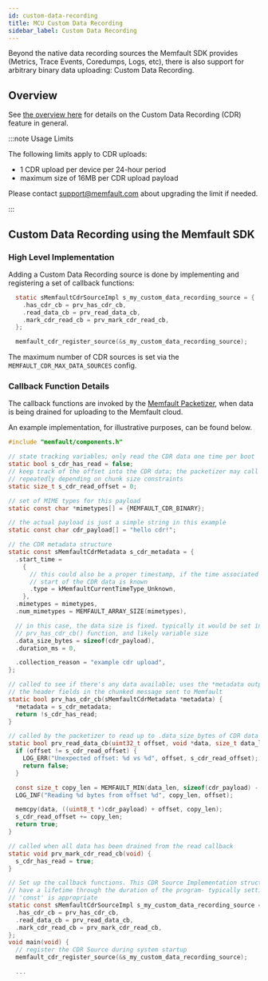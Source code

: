```yaml
---
id: custom-data-recording
title: MCU Custom Data Recording
sidebar_label: Custom Data Recording
---
```



Beyond the native data recording sources the Memfault SDK provides (Metrics,
Trace Events, Coredumps, Logs, etc), there is also support for arbitrary binary
data uploading: Custom Data Recording.

<IntegrationCompletePrerequisite />

## Overview

See
[the overview here](/docs/platform/inspecting-a-device/#custom-data-recordings)
for details on the Custom Data Recording (CDR) feature in general.

:::note Usage Limits

The following limits apply to CDR uploads:

- 1 CDR upload per device per 24-hour period
- maximum size of 16MB per CDR upload payload

Please contact support@memfault.com about upgrading the limit if needed.

:::

## Custom Data Recording using the Memfault SDK

### High Level Implementation

Adding a Custom Data Recording source is done by implementing and registering a
set of callback functions:

```c
  static sMemfaultCdrSourceImpl s_my_custom_data_recording_source = {
    .has_cdr_cb = prv_has_cdr_cb,
    .read_data_cb = prv_read_data_cb,
    .mark_cdr_read_cb = prv_mark_cdr_read_cb,
  };

  memfault_cdr_register_source(&s_my_custom_data_recording_source);
```

The maximum number of CDR sources is set via the `MEMFAULT_CDR_MAX_DATA_SOURCES`
config.

### Callback Function Details

The callback functions are invoked by the
[Memfault Packetizer](data-from-firmware-to-the-cloud.mdx), when data is being
drained for uploading to the Memfault cloud.

An example implementation, for illustrative purposes, can be found below.

```c
#include "memfault/components.h"

// state tracking variables; only read the CDR data one time per boot
static bool s_cdr_has_read = false;
// keep track of the offset into the CDR data; the packetizer may call
// repeatedly depending on chunk size constraints
static size_t s_cdr_read_offset = 0;

// set of MIME types for this payload
static const char *mimetypes[] = {MEMFAULT_CDR_BINARY};

// the actual payload is just a simple string in this example
static const char cdr_payload[] = "hello cdr!";

// the CDR metadata structure
static const sMemfaultCdrMetadata s_cdr_metadata = {
  .start_time =
    {
      // this could also be a proper timestamp, if the time associated with the
      // start of the CDR data is known
      .type = kMemfaultCurrentTimeType_Unknown,
    },
  .mimetypes = mimetypes,
  .num_mimetypes = MEMFAULT_ARRAY_SIZE(mimetypes),

  // in this case, the data size is fixed. typically it would be set in the
  // prv_has_cdr_cb() function, and likely variable size
  .data_size_bytes = sizeof(cdr_payload),
  .duration_ms = 0,

  .collection_reason = "example cdr upload",
};

// called to see if there's any data available; uses the *metadata output to set
// the header fields in the chunked message sent to Memfault
static bool prv_has_cdr_cb(sMemfaultCdrMetadata *metadata) {
  *metadata = s_cdr_metadata;
  return !s_cdr_has_read;
}

// called by the packetizer to read up to .data_size_bytes of CDR data
static bool prv_read_data_cb(uint32_t offset, void *data, size_t data_len) {
  if (offset != s_cdr_read_offset) {
    LOG_ERR("Unexpected offset: %d vs %d", offset, s_cdr_read_offset);
    return false;
  }

  const size_t copy_len = MEMFAULT_MIN(data_len, sizeof(cdr_payload) - offset);
  LOG_INF("Reading %d bytes from offset %d", copy_len, offset);

  memcpy(data, ((uint8_t *)cdr_payload) + offset, copy_len);
  s_cdr_read_offset += copy_len;
  return true;
}

// called when all data has been drained from the read callback
static void prv_mark_cdr_read_cb(void) {
  s_cdr_has_read = true;
}

// Set up the callback functions. This CDR Source Implementation structure must
// have a lifetime through the duration of the program- typically setting it to
// 'const' is appropriate
static const sMemfaultCdrSourceImpl s_my_custom_data_recording_source = {
  .has_cdr_cb = prv_has_cdr_cb,
  .read_data_cb = prv_read_data_cb,
  .mark_cdr_read_cb = prv_mark_cdr_read_cb,
};
void main(void) {
  // register the CDR Source during system startup
  memfault_cdr_register_source(&s_my_custom_data_recording_source);

  ...
```

